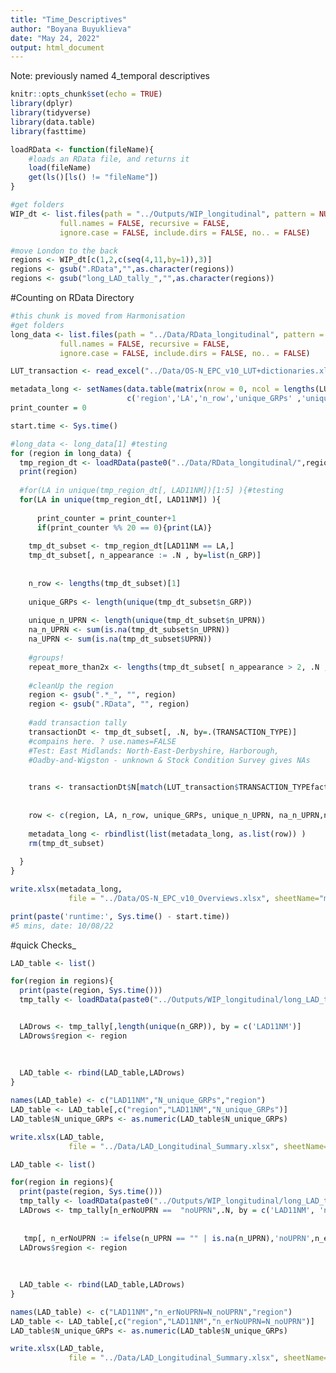 ```yaml
---
title: "Time_Descriptives"
author: "Boyana Buyuklieva"
date: "May 24, 2022"
output: html_document
---
```


Note: previously named 4_temporal descriptives

```r
knitr::opts_chunk$set(echo = TRUE)
library(dplyr)
library(tidyverse)
library(data.table)
library(fasttime)

loadRData <- function(fileName){
    #loads an RData file, and returns it
    load(fileName)
    get(ls()[ls() != "fileName"])
}

#get folders
WIP_dt <- list.files(path = "../Outputs/WIP_longitudinal", pattern = NULL, all.files = FALSE,
           full.names = FALSE, recursive = FALSE,
           ignore.case = FALSE, include.dirs = FALSE, no.. = FALSE)

#move London to the back
regions <- WIP_dt[c(1,2,c(seq(4,11,by=1)),3)]
regions <- gsub(".RData","",as.character(regions))
regions <- gsub("long_LAD_tally_","",as.character(regions))
```





#Counting on RData Directory
```r
#this chunk is moved from Harmonisation
#get folders
long_data <- list.files(path = "../Data/RData_longitudinal", pattern = NULL, all.files = FALSE,
           full.names = FALSE, recursive = FALSE,
           ignore.case = FALSE, include.dirs = FALSE, no.. = FALSE)

LUT_transaction <- read_excel("../Data/OS-N_EPC_v10_LUT+dictionaries.xlsx", sheet = "TRANSACTION_TYPE",range = cell_cols("B:B"))

metadata_long <- setNames(data.table(matrix(nrow = 0, ncol = lengths(LUT_transaction)+8)), 
                          c('region','LA','n_row','unique_GRPs' ,'unique_n_UPRN', 'na_n_UPRN', 'na_UPRN', 'GRPrepeat_more_than2x',c(LUT_transaction$TRANSACTION_TYPEfactors)))
print_counter = 0

start.time <- Sys.time()

#long_data <- long_data[1] #testing
for (region in long_data) {
  tmp_region_dt <- loadRData(paste0("../Data/RData_longitudinal/",region) )
  print(region)
  
  #for(LA in unique(tmp_region_dt[, LAD11NM])[1:5] ){#testing
  for(LA in unique(tmp_region_dt[, LAD11NM]) ){  
    
      print_counter = print_counter+1
      if(print_counter %% 20 == 0){print(LA)} 
    
    tmp_dt_subset <- tmp_region_dt[LAD11NM == LA,]
    tmp_dt_subset[, n_appearance := .N , by=list(n_GRP)]
    
    
    n_row <- lengths(tmp_dt_subset)[1]
    
    unique_GRPs <- length(unique(tmp_dt_subset$n_GRP))
    
    unique_n_UPRN <- length(unique(tmp_dt_subset$n_UPRN))
    na_n_UPRN <- sum(is.na(tmp_dt_subset$n_UPRN))
    na_UPRN <- sum(is.na(tmp_dt_subset$UPRN))
    
    #groups!
    repeat_more_than2x <- lengths(tmp_dt_subset[ n_appearance > 2, .N , by=list(n_GRP)])[1]
    
    #cleanUp the region
    region <- gsub(".*_", "", region)
    region <- gsub(".RData", "", region)
    
    #add transaction tally 
    transactionDt <- tmp_dt_subset[, .N, by=.(TRANSACTION_TYPE)]
    #compains here. ? use.names=FALSE
    #Test: East Midlands: North-East-Derbyshire, Harborough, 
    #Oadby-and-Wigston - unknown & Stock Condition Survey gives NAs
    

    trans <- transactionDt$N[match(LUT_transaction$TRANSACTION_TYPEfactors,transactionDt$TRANSACTION_TYPE)]
    
    
    row <- c(region, LA, n_row, unique_GRPs, unique_n_UPRN, na_n_UPRN,na_UPRN,repeat_more_than2x, trans)
    
    metadata_long <- rbindlist(list(metadata_long, as.list(row)) )
    rm(tmp_dt_subset)
    
  }
}

write.xlsx(metadata_long,
             file = "../Data/OS-N_EPC_v10_Overviews.xlsx", sheetName="meta_data_long", append=TRUE)

print(paste('runtime:', Sys.time() - start.time))
#5 mins, date: 10/08/22
```





#quick Checks_

```r
LAD_table <- list()

for(region in regions){
  print(paste(region, Sys.time()))
  tmp_tally <- loadRData(paste0("../Outputs/WIP_longitudinal/long_LAD_tally_",region,".RData") )


  LADrows <- tmp_tally[,length(unique(n_GRP)), by = c('LAD11NM')]
  LADrows$region <- region
  
  
  
  LAD_table <- rbind(LAD_table,LADrows)
}

names(LAD_table) <- c("LAD11NM","N_unique_GRPs","region")
LAD_table <- LAD_table[,c("region","LAD11NM","N_unique_GRPs")]
LAD_table$N_unique_GRPs <- as.numeric(LAD_table$N_unique_GRPs)

write.xlsx(LAD_table,
             file = "../Data/LAD_Longitudinal_Summary.xlsx", sheetName="uniqueGRPs", append=TRUE)
```

```r
LAD_table <- list()

for(region in regions){
  print(paste(region, Sys.time()))
  tmp_tally <- loadRData(paste0("../Outputs/WIP_longitudinal/long_LAD_tally_",region,".RData") )
  LADrows <- tmp_tally[n_erNoUPRN ==  "noUPRN",.N, by = c('LAD11NM', 'n_GRP')]
  
  
   tmp[, n_erNoUPRN := ifelse(n_UPRN == "" | is.na(n_UPRN),'noUPRN',n_erNoUPRN) ]
  LADrows$region <- region
  
  
  
  LAD_table <- rbind(LAD_table,LADrows)
}

names(LAD_table) <- c("LAD11NM","n_erNoUPRN=N_noUPRN","region")
LAD_table <- LAD_table[,c("region","LAD11NM","n_erNoUPRN=N_noUPRN")]
LAD_table$N_unique_GRPs <- as.numeric(LAD_table$N_unique_GRPs)

write.xlsx(LAD_table,
             file = "../Data/LAD_Longitudinal_Summary.xlsx", sheetName="noUPRN", append=TRUE)
```







